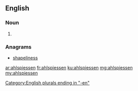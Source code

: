==English==

===Noun===
{{head|en|plural}}

# {{plural of|ahlspiess|lang=en}}

===Anagrams===
* [[shapeliness#English|shapeliness]]

[[Category:English plurals ending in "-en"]]

[[ar:ahlspiessen]]
[[fr:ahlspiessen]]
[[ku:ahlspiessen]]
[[mg:ahlspiessen]]
[[my:ahlspiessen]]